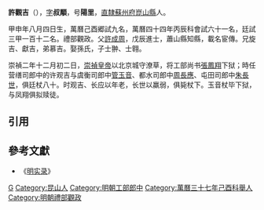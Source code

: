 {{明清人物信息框
| 姓名 = 許觀吉
| 原名 =
| 圖片名稱 = 
| 圖片大小 = 
| 圖片說明 = 
| 最高職務 = 工部營繕司郎中
| 國家 = 大明
| 爵位 =
| 籍貫 = [[直隸|直隸]][[真定府|真定府]][[饒陽縣|饒陽縣]]
| 族裔 = 漢族
| 旗籍 = 
| 字號 = 字叔顒
| 室名 = 
| 諡號 = 
| 出生日期 = [[萬曆|萬曆]]十二年（1584）甲申八月四日
| 出生地點 = 蘇州府昆山縣
| 逝世日期 = [[崇禎|崇禎]]二年（1629）
| 逝世地點 = 北京
| 墓葬 =
| 配偶 =
| 親屬 = 
| 出身 = 
*萬曆四十四年丙辰科同進士出身
| 經歷 = 
| 著作 = 
}}
'''許觀吉'''（{{bd|1584年||1629年|}}），[[表字|字]]'''叔顒'''，号'''陽里'''，[[直隸|直隸]][[蘇州府|蘇州府]][[崑山縣|崑山縣]]人。

甲申年八月四日生，萬曆己酉郷試九名，萬曆四十四年丙辰科會試六十一名，廷試三甲一百十二名。禮部觀政。父[[許成周|許成周]]，戊辰進士，蕭山縣知縣，載名宦傳。兄旋吉、獻吉，弟慕吉。娶孫氏，子士翀、士翱。

崇禎二年十二月初二日，[[崇禎皇帝|崇禎皇帝]]以北京城守潦草，将工部尚书[[張鳳翔|張鳳翔]]下狱；時任营缮司郎中的许观吉与虞衡司郎中[[管玉音|管玉音]]、都水司郎中[[周長應|周長應]]、屯田司郎中[[朱長世|朱長世]]，俱廷杖八十。时观吉、长应以年老，长世以羸弱，俱毙杖下。玉音杖毕下狱，与凤翔俱拟赎徒。

==引用==
{{reflist}}

==參考文獻==
*《[[明实录|明实录]]》

{{萬曆四十四年丙辰科殿試金榜}}
{{DEFAULTSORT:Xu许}}
[[Category:许姓|G]]
[[Category:昆山人|Category:昆山人]]
[[Category:明朝工部郎中|Category:明朝工部郎中]]
[[Category:萬曆三十七年己酉科舉人|Category:萬曆三十七年己酉科舉人]]
[[Category:明朝禮部觀政|Category:明朝禮部觀政]]
